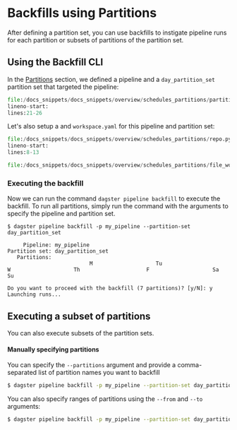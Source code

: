 
<DynamicMetaTags title="Schedules | Dagster" />

# Backfills using Partitions

After defining a partition set, you can use backfills to instigate pipeline runs for each partition
or subsets of partitions of the partition set.

## Using the Backfill CLI

In the [Partitions](/overview/scheduling-partitions/partitions) section, we defined a pipeline and
a `day_partition_set` partition set that targeted the pipeline:

```python literalinclude caption=partition_definition.py
file:/docs_snippets/docs_snippets/overview/schedules_partitions/partition_definition.py
lineno-start:
lines:21-26
```

Let's also setup a <PyObject module="dagster" object="RepositoryDefinition"/> and `workspace.yaml` for this pipeline and partition set:

```python literalinclude caption=repo.py
file:/docs_snippets/docs_snippets/overview/schedules_partitions/repo.py
lineno-start:
lines:8-13
```

```python literalinclude caption=workspace.yaml
file:/docs_snippets/docs_snippets/overview/schedules_partitions/file_workspace.yaml
```

### Executing the backfill

Now we can run the command `dagster pipeline backfill` to execute the backfill. To run all partitions,
simply run the command with the arguments to specify the pipeline and partition set.

```
$ dagster pipeline backfill -p my_pipeline --partition-set day_partition_set

     Pipeline: my_pipeline
Partition set: day_partition_set
   Partitions:
                          M                    Tu                     W                    Th                     F                    Sa                    Su

Do you want to proceed with the backfill (7 partitions)? [y/N]: y
Launching runs...
```

## Executing a subset of partitions

You can also execute subsets of the partition sets.

#### Manually specifying partitions

You can specify the `--partitions` argument and provide a comma-separated list of partition names you want to backfill

```bash
$ dagster pipeline backfill -p my_pipeline --partition-set day_partition_set --partitions M,Tu,W
```

You can also specify ranges of partitions using the `--from` and `--to` arguments:

```bash
$ dagster pipeline backfill -p my_pipeline --partition-set day_partition_set --from W --to F
```
